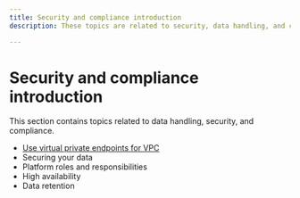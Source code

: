 ```yaml
---
title: Security and compliance introduction
description: These topics are related to security, data handling, and compliance.

---
```


# Security and compliance introduction

This section contains topics related to data handling, security, and compliance. 

* [Use virtual private endpoints for VPC](/docs/security/virtual-private-endpoints)
* Securing your data
* Platform roles and responsibilities
* High availability
* Data retention